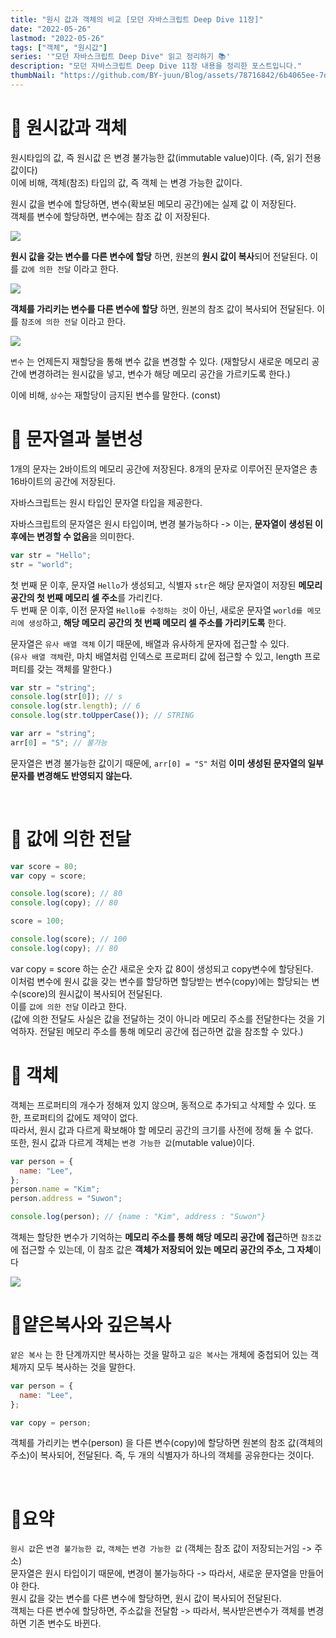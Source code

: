 ```yaml
---
title: "원시 값과 객체의 비교 [모던 자바스크립트 Deep Dive 11장]"
date: "2022-05-26"
lastmod: "2022-05-26"
tags: ["객체", "원시값"]
series: '"모던 자바스크립트 Deep Dive" 읽고 정리하기 📚'
description: "모던 자바스크립트 Deep Dive 11장 내용을 정리한 포스트입니다."
thumbNail: "https://github.com/BY-juun/Blog/assets/78716842/6b4065ee-7d44-4580-899f-58dafcb8b5a7"
---
```


# 🌟 원시값과 객체

원시타입의 값, 즉 원시값 은 변경 불가능한 값(immutable value)이다. (즉, 읽기 전용 값이다)  
이에 비해, 객체(참조) 타입의 값, 즉 객체 는 변경 가능한 값이다.

원시 값을 변수에 할당하면, 변수(확보된 메모리 공간)에는 실제 값 이 저장된다.  
객체를 변수에 할당하면, 변수에는 참조 값 이 저장된다.

<img src="https://github.com/BY-juun/Blog/assets/78716842/3ff7fb11-d92c-4c55-80a6-ed28567ca9c9" />

**원시 값을 갖는 변수를 다른 변수에 할당** 하면, 원본의 **원시 값이 복사**되어 전달된다. 이를 `값에 의한 전달` 이라고 한다.

<img src="https://github.com/BY-juun/Blog/assets/78716842/cca8df91-0385-4dcf-aff6-52f825a7e0da" />

**객체를 가리키는 변수를 다른 변수에 할당** 하면, 원본의 참조 값이 복사되어 전달된다. 이를 `참조에 의한 전달` 이라고 한다.

<img src="https://github.com/BY-juun/Blog/assets/78716842/931b1203-d918-4e09-8a59-41c05280cb42" />

`변수` 는 언제든지 재할당을 통해 변수 값을 변경할 수 있다. (재할당시 새로운 메모리 공간에 변경하려는 원시값을 넣고, 변수가 해당 메모리 공간을 가르키도록 한다.)

이에 비해, `상수`는 재할당이 금지된 변수를 말한다. (const)

# 🌟 문자열과 불변성

1개의 문자는 2바이트의 메모리 공간에 저장된다. 8개의 문자로 이루어진 문자열은 총16바이트의 공간에 저장된다.

자바스크립트는 원시 타입인 문자열 타입을 제공한다.

자바스크립트의 문자열은 원시 타입이며, 변경 불가능하다 -> 이는, **문자열이 생성된 이후에는 변경할 수 없음**을 의미한다.

```js
var str = "Hello";
str = "world";
```

첫 번째 문 이후, 문자열 `Hello`가 생성되고, 식별자 `str`은 해당 문자열이 저장된 **메모리 공간의 첫 번째 메모리 셀 주소**를 가리킨다.  
두 번째 문 이후, 이전 문자열 `Hello를 수정하는 것`이 아닌, 새로운 문자열 `world를 메모리에 생성`하고, **해당 메모리 공간의 첫 번째 메모리 셀 주소를 가리키도록** 한다.

문자열은 `유사 배열 객체` 이기 때문에, 배열과 유사하게 문자에 접근할 수 있다.  
(`유사 배열 객체`란, 마치 배열처럼 인덱스로 프로퍼티 값에 접근할 수 있고, length 프로퍼티를 갖는 객체를 말한다.)

```js
var str = "string";
console.log(str[0]); // s
console.log(str.length); // 6
console.log(str.toUpperCase()); // STRING

var arr = "string";
arr[0] = "S"; // 불가능
```

문자열은 변경 불가능한 값이기 때문에, `arr[0] = "S"` 처럼 **이미 생성된 문자열의 일부 문자를 변경해도 반영되지 않는다.**

<br />

# 🌟 값에 의한 전달

```js
var score = 80;
var copy = score;

console.log(score); // 80
console.log(copy); // 80

score = 100;

console.log(score); // 100
console.log(copy); // 80
```

var copy = score 하는 순간 새로운 숫자 값 80이 생성되고 copy변수에 할당된다.  
이처럼 변수에 원시 값을 갖는 변수를 할당하면 할당받는 변수(copy)에는 할당되는 변수(score)의 원시값이 복사되어 전달된다.  
이를 `값에 의한 전달` 이라고 한다.  
(값에 의한 전달도 사실은 값을 전달하는 것이 아니라 메모리 주소를 전달한다는 것을 기억하자. 전달된 메모리 주소를 통해 메모리 공간에 접근하면 값을 참조할 수 있다.)

# 🌟 객체

객체는 프로퍼티의 개수가 정해져 있지 않으며, 동적으로 추가되고 삭제할 수 있다. 또한, 프로퍼티의 값에도 제약이 없다.  
따라서, 원시 값과 다르게 확보해야 할 메모리 공간의 크기를 사전에 정해 둘 수 없다.  
또한, 원시 값과 다르게 객체는 `변경 가능한 값`(mutable value)이다.

```js
var person = {
  name: "Lee",
};
person.name = "Kim";
person.address = "Suwon";

console.log(person); // {name : "Kim", address : "Suwon"}
```

객체는 할당한 변수가 기억하는 **메모리 주소를 통해 해당 메모리 공간에 접근**하면 `참조값`에 접근할 수 있는데, 이 참조 값은 **객체가 저장되어 있는 메모리 공간의 주소, 그 자체**이다

<img src="https://github.com/BY-juun/Blog/assets/78716842/a7108217-3739-44e3-ae0a-2d1430ed59e0" />

<br />

# 🌟얕은복사와 깊은복사

`얕은 복사` 는 한 단계까지만 복사하는 것을 말하고 `깊은 복사`는 개체에 중첩되어 있는 객체까지 모두 복사하는 것을 말한다.

```js
var person = {
  name: "Lee",
};

var copy = person;
```

객체를 가리키는 변수(person) 을 다른 변수(copy)에 할당하면 원본의 참조 값(객체의 주소)이 복사되어, 전달된다. 즉, 두 개의 식별자가 하나의 객체를 공유한다는 것이다.

<br />

# 🌟요약

`원시 값`은 `변경 불가능한 값`, `객체`는 `변경 가능한 값` (객체는 참조 값이 저장되는거임 -> 주소)  
문자열은 원시 타입이기 때문에, 변경이 불가능하다 -> 따라서, 새로운 문자열을 만들어야 한다.  
원시 값을 갖는 변수를 다른 변수에 할당하면, 원시 값이 복사되어 전달된다.  
객체는 다른 변수에 할당하면, 주소값을 전달함 -> 따라서, 복사받은변수가 객체를 변경하면 기존 변수도 바뀐다.
